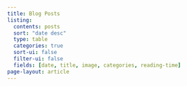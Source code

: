 ```yaml
---
title: Blog Posts
listing:
  contents: posts
  sort: "date desc"
  type: table
  categories: true
  sort-ui: false
  filter-ui: false
  fields: [date, title, image, categories, reading-time]
page-layout: article
---
```

